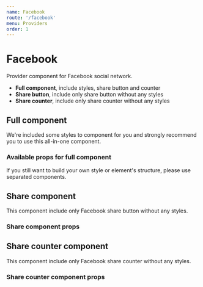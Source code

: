 ```yaml
---
name: Facebook
route: '/facebook'
menu: Providers
order: 1
---
```



# Facebook

Provider component for Facebook social network.

* **Full component**, include styles, share button and counter
* **Share button**, include only share button without any styles
* **Share counter**, include only share counter without any styles

## Full component

We're included some styles to component for you and strongly recommend you to use this all-in-one component.

<Playground>
    <FacebookFullButton />
</Playground>

### Available props for full component

<PropsTable of={FacebookFullButton} />

If you still want to build your own style or element's structure, please use separated components.

## Share component

This component include only Facebook share button without any styles.

<Playground>
    <FacebookShare />
</Playground>

### Share component props

<PropsTable of={FacebookShare} />

## Share counter component

This component include only Facebook share counter without any styles.

<Playground>
    <FacebookCounter />
</Playground>

### Share counter component props

<PropsTable of={FacebookCounter} />

